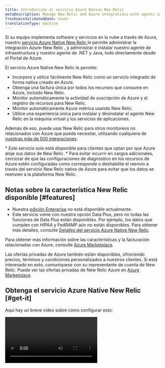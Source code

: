 ```yaml
---
title: Introducción al servicio Azure Native New Relic
metaDescription: Manage New Relic and Azure integrations with agents installed directly through the Azure Portal
freshnessValidatedDate: never
translationType: machine
---
```


Si su equipo implementa software y servicios en la nube a través de Azure, nuestro [servicio Azure Native New Relic ](https://azuremarketplace.microsoft.com/en-us/marketplace/apps/newrelicinc1635200720692.newrelic_liftr_payg)le permite administrar la integración Azure-New Relic , y administrar e instalar nuestro agente de infraestructura y nuestro agente <InlinePopover type="apm" />de .NET y Java, todo directamente desde el Portal de Azure.

El servicio Azure Native New Relic le permite:

* Incorpore y utilice fácilmente New Relic como un servicio integrado de forma nativa creado en Azure.
* Obtenga una factura única por todos los recursos que consume en Azure, incluido New Relic.
* Monitor automáticamente la actividad de suscripción de Azure y el registro de recursos para New Relic.
* Monitor automáticamente Azure métrica usando New Relic.
* Utilice una experiencia única para instalar y desinstalar el agente New Relic en la máquina virtual y los servicios de aplicaciones.

Además de eso, puede usar New Relic para otros monitoreos no relacionados con Azure que pueda necesitar, utilizando cualquiera de [nuestras más de 500 integraciones](https://newrelic.com/instant-observability).

<Callout variant="important">
  * Este servicio solo está disponible para clientes que optan por que Azure aloje sus datos de New Relic.
  * Para evitar incurrir en cargos adicionales, cerciorar de que las configuraciones de diagnóstico en los recursos de Azure estén configuradas como corresponde o deshabilite el reenvío a través del servicio New Relic nativo de Azure para evitar que los datos se reenvíen a la plataforma New Relic.
</Callout>

## Notas sobre la característica New Relic disponible [#features]

* Nuestra [edición Enterprise](/docs/accounts/accounts-billing/new-relic-one-pricing-billing/new-relic-one-pricing-billing/#editions) no está disponible actualmente.
* Este servicio viene con nuestra opción Data Plus, pero no todas las funciones de Data Plus están disponibles. Por ejemplo, los datos que cumplen con HIPAA y FedRAMP aún no están disponibles. Para obtener más detalles, consulte [Detalles del servicio Azure Native New Relic](/docs/accounts/accounts-billing/new-relic-one-pricing-billing/data-ingest-billing/#azure-native-data-plus).

Para obtener más información sobre las características y la facturación relacionadas con Azure, consulte [Azure Marketplace](https://azuremarketplace.microsoft.com/en-us/marketplace/apps/newrelicinc1635200720692.newrelic_liftr_payg).

Las ofertas privadas de Azure también están disponibles, ofreciendo precios, términos y condiciones personalizados a nuestros clientes. Si está interesado en esto, comuníquese con su representante de cuenta de New Relic. Puede ver las ofertas privadas de New Relic Azure en [Azure Marketplace](https://azuremarketplace.microsoft.com/en-us/marketplace/apps/newrelicinc-privateoffers.nr-privateoffers1?tab=Overview).

## Obtenga el servicio Azure Native New Relic [#get-it]

Aquí hay un breve vídeo sobre cómo configurar esto:

<Video id="48LHdqOMAsQ" type="youtube" />

Para obtener documentos detallados, consulte el [sitio de documentos de Microsoft Azure](https://learn.microsoft.com/en-us/azure/partner-solutions/new-relic/new-relic-overview). Aquí hay un breve resumen de cómo configurar este servicio:

1. En Azure Marketplace, suscríbase al servicio Azure Native New Relic.
2. En su Portal de Azure, cree un recurso New Relic.
3. Seleccione <DNT>**Create a New Relic resource**</DNT> para crear una nueva cuenta de New Relic, o puede <DNT>**Link an existing New Relic resource**</DNT> vincularla a un recurso existente.
4. Completa el símbolo que aparece y selecciona <DNT>**Review + create**</DNT>.
5. Configura cómo tu servicio reporta métricamente e inicia sesión en la pestaña <DNT>**Resource configuration**</DNT> .
6. Vaya a <DNT>**App services**</DNT> para habilitar nuestro <InlinePopover type="apm" />agente. Vaya a <DNT>**Virtual machines**</DNT> para habilitar nuestro agente de infraestructura.
7. Verifique que New Relic esté recibiendo datos en la pestaña <DNT>**Monitored resources**</DNT> del Portal de Azure. Los recursos con una marca de verificación verde envían datos a New Relic.

Para obtener detalles sobre la configuración, consulte el [sitio de documentos de Microsoft Azure.](https://learn.microsoft.com/en-us/azure/partner-solutions/new-relic/new-relic-overview)

<img title="monitor-resources" alt="An image showing the monitor resources tab of azure" src="/images/monitored-resources.webp" />

<figcaption>
  La pestaña <DNT>**Monitored resources**</DNT> en el Portal de Azure muestra todos sus recursos y su estado de informes métricos y log .
</figcaption>

## Log en New Relic [#login-newrelic]

Una vez que haya creado su recurso New Relic y haya verificado que Azure le está enviando datos, puede ingresar a New Relic.

Para log en New Relic:

1. En la página de Azure <DNT>**Overview**</DNT> para el nuevo recurso, haga clic en <DNT>**Login to New Relic account**</DNT>.
2. Deberá crear una nueva contraseña. Para hacer esto, haga clic en <DNT>**Forgot your password**</DNT>.
3. Ingrese su dirección de correo electrónico. Debe ser el mismo que usas para tu cuenta de Azure.

## Próximos pasos en New Relic [#view-newrelic]

Una vez que estés en New Relic, aquí tienes algunas ideas sobre qué hacer a continuación:

* [Ver tus datos de APM](/docs/apm/apm-ui-pages/monitoring/apm-summary-page-view-transaction-apdex-usage-data)
* [Ver los datos de su infraestructura](/docs/infrastructure/infrastructure-ui-pages/infra-hosts-ui-page)
* [Ver tu registro](/docs/logs/ui-data/use-logs-ui)
* [Configurar alertas](/docs/alerts-applied-intelligence/new-relic-alerts/get-started/your-first-nrql-condition)
* [Agregue más integración New Relic ](https://newrelic.com/instant-observability).

## Detalles de precios [#pricing]

Para obtener detalles sobre precios y otras explicaciones de características, consulte [Azure Marketplace](https://azuremarketplace.microsoft.com/en-us/marketplace/apps/newrelicinc1635200720692.newrelic_liftr_payg).

## Detalles de integración [#tech-details]

Este servicio se basa en [nuestro monitoreo de integración de Azure](/docs/infrastructure/microsoft-azure-integrations/azure-integrations-list/azure-monitor).

## Nota sobre el centro de datos [#datacenters]

El servicio Azure Native New Relic almacena sus datos directamente en el centro de datos Azure de Microsoft. Actualmente, el servicio Azure Native almacena todos los datos en la región este de EE. UU. de Azure.

El servicio de patrones de registros de New Relic opera únicamente en Amazon Web Services. Al utilizar los patrones de New Relic Logs, usted acepta que New Relic pueda mover sus datos y procesarlos en Amazon Web Services. Esto se aplica ya sea que almacene sus datos en el centro de datos Azure de New Relic o en nuestro centro de datos de Amazon Web Services.